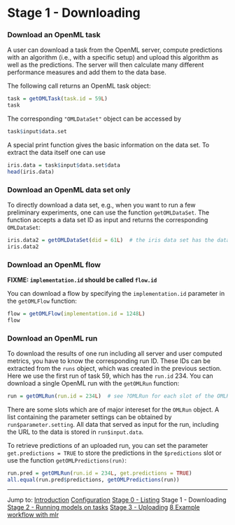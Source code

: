 Stage 1 - Downloading
=====================

### Download an OpenML task
A user can download a task from the OpenML server, compute predictions with an algorithm (i.e., with a specific setup)
and upload this algorithm as well as the predictions. The server will then calculate many different performance measures 
and add them to the data base.

The following call returns an OpenML task object:

```r
task = getOMLTask(task.id = 59L)
task
```

The corresponding `"OMLDataSet"` object can be accessed by

```r
task$input$data.set
```

A special print function gives the basic information on the data set. To extract the data itself 
one can use

```r
iris.data = task$input$data.set$data
head(iris.data)
```

### Download an OpenML data set only
To directly download a data set, e.g., when you want to run a few preliminary experiments, one can
use the function `getOMLDataSet`. The function accepts a data set ID as input and returns the corresponding `OMLDataSet`:

```r
iris.data2 = getOMLDataSet(did = 61L)  # the iris data set has the data set ID 61
iris.data2
```

### Download an OpenML flow

**FIXME: `implementation.id` should be called `flow.id`**

You can download a flow by specifying the `implementation.id` parameter in the `getOMLFlow` function:

```r
flow = getOMLFlow(implementation.id = 1248L)
flow
```

### Download an OpenML run
To download the results of one run including all server and user computed metrics, you have to know 
the corresponding run ID. These IDs can be extracted from the `runs` object, which was created in the
previous section. Here we use the first run of task 59, which has the `run.id` 234.
You can download a single OpenML run with the `getOMLRun` function:

```r
run = getOMLRun(run.id = 234L)  # see ?OMLRun for each slot of the OMLRun object
```

There are some slots which are of major intereset for the `OMLRun` object. A list containing the parameter settings
can be obtained by `run$parameter.setting`. All data that served as input for the run, including the
URL to the data is stored in `run$input.data`.

To retrieve predictions of an uploaded run, you can set the parameter `get.predictions = TRUE` to store the
predictions in the `$predictions` slot or use the function `getOMLPredictions(run)`:

```r
run.pred = getOMLRun(run.id = 234L, get.predictions = TRUE)
all.equal(run.pred$predictions, getOMLPredictions(run))
```

----------------------------------------------------------------------------------------------------
Jump to:
[Introduction](1-Introduction.md)
[Configuration](2-Configuration.md)
[Stage 0 - Listing](3-Stage-0-Listing.md)
Stage 1 - Downloading
[Stage 2 - Running models on tasks](5-Stage-2-Running.md)
[Stage 3 - Uploading](6-Stage-3-Uploading.md)
[8 Example workflow with mlr](8-Example-workflow-with-mlr.md)
